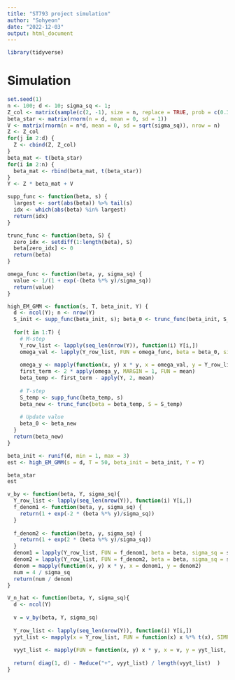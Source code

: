 ```yaml
---
title: "ST793 project simulation"
author: "Sohyeon"
date: "2022-12-03"
output: html_document
---
```

```r
library(tidyverse)
```

# Simulation

```r
set.seed(1)
n <- 100; d <- 10; sigma_sq <- 1;
Z_col <- matrix(sample(c(2, -1), size = n, replace = TRUE, prob = c(0.3,0.7)), nrow = n)
beta_star <- matrix(rnorm(n = d, mean = 0, sd = 1))
V <- matrix(rnorm(n = n*d, mean = 0, sd = sqrt(sigma_sq)), nrow = n)
Z <- Z_col
for(j in 2:d) {
  Z <- cbind(Z, Z_col)
}
beta_mat <- t(beta_star)
for(i in 2:n) {
  beta_mat <- rbind(beta_mat, t(beta_star))
}
Y <- Z * beta_mat + V
```



```r
supp_func <- function(beta, s) {
  largest <- sort(abs(beta)) %>% tail(s)
  idx <- which(abs(beta) %in% largest)
  return(idx)
}
```

```r
trunc_func <- function(beta, S) {
  zero_idx <- setdiff(1:length(beta), S)
  beta[zero_idx] <- 0
  return(beta)
}
```

```r
omega_func <- function(beta, y, sigma_sq) {
  value <- 1/(1 + exp(-(beta %*% y)/sigma_sq))
  return(value)
}
```


```r
high_EM_GMM <- function(s, T, beta_init, Y) {
  d <- ncol(Y); n <- nrow(Y)
  S_init <- supp_func(beta_init, s); beta_0 <- trunc_func(beta_init, S_init);
  
  for(t in 1:T) {
    # M-step
    Y_row_list <- lapply(seq_len(nrow(Y)), function(i) Y[i,])
    omega_val <- lapply(Y_row_list, FUN = omega_func, beta = beta_0, sigma_sq = sigma_sq)
    
    omega_y <- mapply(function(x, y) x * y, x = omega_val, y = Y_row_list)
    first_term <- 2 * apply(omega_y, MARGIN = 1, FUN = mean)
    beta_temp <- first_term - apply(Y, 2, mean)
    
    # T-step
    S_temp <- supp_func(beta_temp, s)
    beta_new <- trunc_func(beta = beta_temp, S = S_temp)
    
    # Update value
    beta_0 <- beta_new
  }
  return(beta_new)
}
```


```r
beta_init <- runif(d, min = 1, max = 3)
est <- high_EM_GMM(s = d, T = 50, beta_init = beta_init, Y = Y)
```


```r
beta_star
est
```


```r
v_by <- function(beta, Y, sigma_sq){
  Y_row_list <- lapply(seq_len(nrow(Y)), function(i) Y[i,])
  f_denom1 <- function(beta, y, sigma_sq) {
    return(1 + exp(-2 * (beta %*% y)/sigma_sq))
  }
  
  f_denom2 <- function(beta, y, sigma_sq) {
    return(1 + exp(2 * (beta %*% y)/sigma_sq))
  }
  denom1 = lapply(Y_row_list, FUN = f_denom1, beta = beta, sigma_sq = sigma_sq)
  denom2 = lapply(Y_row_list, FUN = f_denom2, beta = beta, sigma_sq = sigma_sq)
  denom = mapply(function(x, y) x * y, x = denom1, y = denom2)
  num = 4 / sigma_sq
  return(num / denom)
}

V_n_hat <- function(beta, Y, sigma_sq){
  d <- ncol(Y)
  
  v = v_by(beta, Y, sigma_sq)
  
  Y_row_list <- lapply(seq_len(nrow(Y)), function(i) Y[i,])
  yyt_list <- mapply(x = Y_row_list, FUN = function(x) x %*% t(x), SIMPLIFY = F)
  
  vyyt_list <- mapply(FUN = function(x, y) x * y, x = v, y = yyt_list, SIMPLIFY = F)
  
  return( diag(1, d) - Reduce("+", vyyt_list) / length(vyyt_list)  )
}
```













